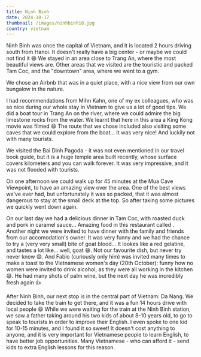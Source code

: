 ```yaml
---
title: Ninh Binh
date: 2024-10-17
thumbnail: /images/ninhbinh18.jpg
country: vietnam
---
```


Ninh Binh was once the capital of Vietnam, and it is located 2 hours driving south from Hanoi. It doesn't really have a big center - or maybe we could not find it 😄 We stayed in an area close to Trang An, where the most beautiful views are. Other areas that we visited are the touristic and packed Tam Coc, and the "downtown" area, where we went to a gym. 

<BigSpace />

We chose an Airbnb that was in a quiet place, with a nice view from our own bungalow in the nature.

<ImageComponent src="/images/ninhbinh1.jpg" alt="Ninh Binh" />
<ImageComponent src="/images/ninhbinh2.jpg" alt="Ninh Binh" />

I had recommendations from Mihn Kahn, one of my ex colleagues, who was so nice during our whole stay in Vietnam to give us a lot of good tips. We did a boat tour in Trang An on the river, where we could admire the big limestone rocks from the water. We learnt that here in this area a King Kong movie was filmed 😄 The route that we chose included also visiting some caves that we could explore from the boat... It was very nice! And luckily not with many tourists.

<ImageComponent src="/images/ninhbinh3.jpg" alt="Ninh Binh" />
<ImageComponent src="/images/ninhbinh4.jpg" alt="Ninh Binh" />
<ImageComponent src="/images/ninhbinh5.jpg" alt="Ninh Binh" />
<ImageComponent src="/images/ninhbinh6.jpg" alt="Ninh Binh" />
<ImageComponent src="/images/ninhbinh10.jpg" alt="Ninh Binh" />
<ImageComponent src="/images/ninhbinh11.jpg" alt="Ninh Binh" />

We visited the Bai Dinh Pagoda - it was not even mentioned in our travel book guide, but it is a huge temple area built recently, whose surface covers kilometers and you can walk forever. It was very impressive, and it was not flooded with tourists.

<ImageComponent src="/images/ninhbinh12.jpg" alt="Ninh Binh" />
<ImageComponent src="/images/ninhbinh13.jpg" alt="Ninh Binh" />
<ImageComponent src="/images/ninhbinh14.jpg" alt="Ninh Binh" />
<ImageComponent src="/images/ninhbinh15.jpg" alt="Ninh Binh" />

On one afternoon we could walk up for 45 minutes at the Mua Cave Viewpoint, to have an amazing view over the area. One of the best views we've ever had, but unfortunately it was so packed, that it was almost dangerous to stay at the small deck at the top. So after taking some pictures we quickly went down again.

<ImageComponent src="/images/ninhbinh16.jpg" alt="Ninh Binh" />
<ImageComponent src="/images/ninhbinh17.jpg" alt="Ninh Binh" />
<ImageComponent src="/images/ninhbinh18.jpg" alt="Ninh Binh" />

On our last day we had a delicious dinner in Tam Coc, with roasted duck and pork in caramel sauce... Amazing food in this restaurant called <LinkComponent href="https://g.co/kgs/ZCgMsZi" text='"Family restaurant"' />. Another night we were invited to have dinner with the family and friends from our accomodation's owner. It was very funny and we had the chance to try a (very very small) bite of goat blood... It lookes like a red gelatine, and tastes a lot like... well, goat 😄. Not our favourite dish, but never try never know 😄. And Fabio (curiously only him) was invited many times to make a toast to the Vietnamese women's day (20th October): funny how no women were invited to drink alcohol, as they were all working in the kitchen 😅. He had many shots of palm wine, but the next day he was incredibly fresh again 👍

<ImageComponent src="/images/ninhbinh7.jpg" alt="Ninh Binh" />
<ImageComponent src="/images/ninhbinh9.jpg" alt="Ninh Binh" />
<ImageComponent src="/images/ninhbinh8.jpg" alt="Ninh Binh" />

After Ninh Binh, our next stop is in the central part of Vietnam: Da Nang. We decided to take the train to get there, and it was a fun 14 hours drive with local people 😄 While we were waiting for the train at the Ninh Binh station, we saw a father taking around his two kids of about 8-10 years old, to go to speak to tourists in order to improve their English. I even spoke to one kid for 10-15 minutes, and I found it so sweet! It doesn't cost anything to anyone, and it is very important for Vietnamese people to learn English, to have better job opportunities. Many Vietnamese - who can afford it - send kids to extra English lessons for this reason.

<ImageComponent src="/images/ninhbinh19.jpg" alt="Ninh Binh" />





